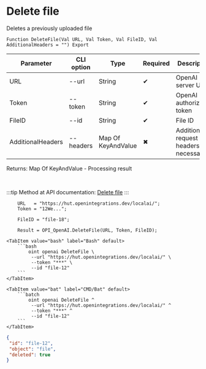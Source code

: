 ﻿---
sidebar_position: 5
description: Delete file and other functions to work with OpenAI in the Open Integration Package, a free open-source integration library for 1C:Enterprise 8, OneScript and CLI
keywords: [1C, 1С, 1С:Enterprise, 1С:Enterprise 8.3, API, Integration, Services, Exchange, OneScript, CLI, OpenAI]
---


# Delete file
 Deletes a previously uploaded file



`Function DeleteFile(Val URL, Val Token, Val FileID, Val AdditionalHeaders = "") Export`

  | Parameter | CLI option | Type | Required | Description |
  |-|-|-|-|-|
  | URL | --url | String | &#x2714; | OpenAI server URL |
  | Token | --token | String | &#x2714; | OpenAI authorization token |
  | FileID | --id | String | &#x2714; | File ID |
  | AdditionalHeaders | --headers | Map Of KeyAndValue | &#x2716; | Additional request headers, if necessary |

  
  Returns:  Map Of KeyAndValue - Processing result

<br/>

:::tip
Method at API documentation: [Delete file](https://platform.openai.com/docs/api-reference/files/delete)
:::
<br/>



```bsl title="1C:Enterprise/OneScript code example"
    URL   = "https://hut.openintegrations.dev/localai/";
    Token = "12We...";

    FileID = "file-18";

    Result = OPI_OpenAI.DeleteFile(URL, Token, FileID);
```
 

 <Tabs>
  
    <TabItem value="bash" label="Bash" default>
        ```bash
            oint openai DeleteFile \
             --url "https://hut.openintegrations.dev/localai/" \
             --token "***" \
             --id "file-12"
        ```
    </TabItem>
  
    <TabItem value="bat" label="CMD/Bat" default>
        ```batch
            oint openai DeleteFile ^
             --url "https://hut.openintegrations.dev/localai/" ^
             --token "***" ^
             --id "file-12"
        ```
    </TabItem>
</Tabs>


```json title="Result"
{
 "id": "file-12",
 "object": "file",
 "deleted": true
}
```
